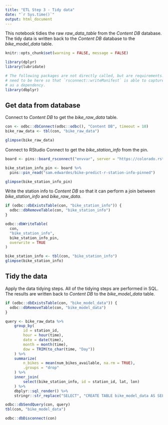 ```yaml
---
title: "ETL Step 3 - Tidy data"
date: "`r Sys.time()`"
output: html_document
---
```


This notebook tidies the raw *raw_data_table* from the *Content DB* database. The tidy data is written back to the *Content DB* database to the *bike_model_data* table.

```r
knitr::opts_chunk$set(warning = FALSE, message = FALSE) 

library(dplyr)
library(lubridate)

# The following packages are not directly called, but are requirements. They
# need to be here so that `rsconnect::writeManifest` is able to capture them
# as a dependency.
library(dbplyr)
```

## Get data from database

Connect to *Content DB* to get the *bike_raw_data* table.

```r
con <- odbc::dbConnect(odbc::odbc(), "Content DB", timeout = 10)
bike_raw_data <- tbl(con, "bike_raw_data")

glimpse(bike_raw_data)
```

Connect to RStudio Connect to get the *bike_station_info* from the pin.

```r
board <- pins::board_rsconnect("envvar", server = "https://colorado.rstudio.com/rsc")

bike_station_info_pin <- board %>%
  pins::pin_read("sam.edwardes/bike-predict-r-station-info-pinned")

glimpse(bike_station_info_pin)
```

Write the station info to *Content DB* so that it can perform a join between *bike_station_info* and *bike_raw_data*.

```r
if (odbc::dbExistsTable(con, "bike_station_info")) {
  odbc::dbRemoveTable(con, "bike_station_info")
}

odbc::dbWriteTable(
  con, 
  "bike_station_info", 
  bike_station_info_pin,
  overwrite = TRUE
)

bike_station_info <- tbl(con, "bike_station_info")
glimpse(bike_station_info)
```

## Tidy the data

Apply the data tidying steps. All of the tidying steps are performed in SQL. The results are written back to *Content DB* to the *bike_model_data* table.

```r
if (odbc::dbExistsTable(con, "bike_model_data")) {
  odbc::dbRemoveTable(con, "bike_model_data")
}

query <- bike_raw_data %>% 
    group_by(
        id = station_id, 
        hour = hour(time), 
        date = date(time), 
        month = month(time), 
        dow = TRIM(to_char(time, "Day"))
    ) %>%
    summarize(
        n_bikes = mean(num_bikes_available, na.rm = TRUE),
        .groups = "drop"
    ) %>%
    inner_join(
        select(bike_station_info, id = station_id, lat, lon)
    ) %>%
    dbplyr::sql_render() %>%
    stringr::str_replace("SELECT", "CREATE TABLE bike_model_data AS SELECT")

odbc::dbSendQuery(con, query)
tbl(con, "bike_model_data")
```

```r
odbc::dbDisconnect(con)
```
